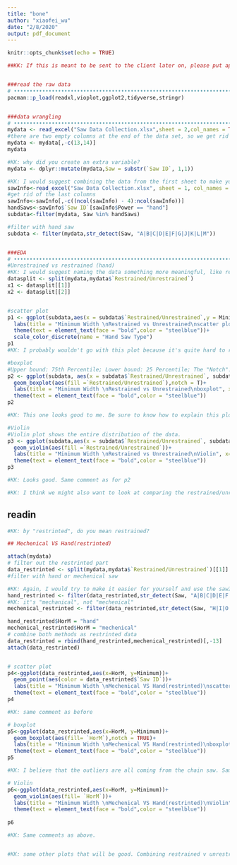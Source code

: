 ```yaml
---
title: "bone"
author: "xiaofei_wu"
date: "2/8/2020"
output: pdf_document
---
```


```r
knitr::opts_chunk$set(echo = TRUE)

```

```r
##KK: If this is meant to be sent to the client later on, please put appropriate headings like the title and names. 


###read the raw data
# ••••••••••••••••••••••••••••••••••••••••••••••••••••••••••••••••••••••••••••••
pacman::p_load(readxl,vioplot,ggplot2,tidyverse,stringr)


###data wrangling
# ••••••••••••••••••••••••••••••••••••••••••••••••••••••••••••••••••••••••••••••
mydata <- read_excel("Saw Data Collection.xlsx",sheet = 2,col_names = TRUE,skip = 1)
#there are two empty columns at the end of the data set, so we get rid of it
mydata <- mydata[,-c(13,14)]
mydata 

#KK: why did you create an extra variable?
mydata <- dplyr::mutate(mydata,Saw = substr(`Saw ID`, 1,1))

#KK: I would suggest combining the data from the first sheet to make your lives easier, such as
sawInfo<-read_excel("Saw Data Collection.xlsx", sheet = 1, col_names = TRUE, skip = 1, n_max = 17)
#get rid of the last columns
sawInfo<-sawInfo[,-c((ncol(sawInfo) - 4):ncol(sawInfo))]
handSaws<-sawInfo$`Saw ID`[sawInfo$Power == "hand"]
subdata<-filter(mydata, Saw %in% handSaws)

#filter with hand saw
subdata <- filter(mydata,str_detect(Saw, "A|B|C|D|E|F|G|J|K|L|M"))


###EDA
# ••••••••••••••••••••••••••••••••••••••••••••••••••••••••••••••••••••••••••••••
#Unrestrained vs restrained (hand)
#KK: I would suggest naming the data something more meaningful, like restrainedDat or something so you won't get confused later on
datasplit <- split(mydata,mydata$`Restrained/Unrestrained`)
x1 <- datasplit[[1]]
x2 <- datasplit[[2]]


#scatter plot
p1 <- ggplot(subdata,aes(x = subdata$`Restrained/Unrestrained`,y = Minimum)) +geom_point(aes(color = subdata$`Saw`))+
  labs(title = "Minimum Width \nRestrained vs Unrestrained\nscatter plot",x="Hand Saw", y="Minimum Width") +
  theme(text = element_text(face = "bold",color = "steelblue"))+
  scale_color_discrete(name = "Hand Saw Type")
p1
#KK: I probably wouldn't go with this plot because it's quite hard to read. I would probably go with something like a side by side boxplot where the x axis is the type of saw, the colors are restrained v unrestrained. 

#boxplot
#Upper bound: 75th Percentile; Lower bound: 25 Percentile; The "Notch": 95% confidence interval of the Median
p2 <- ggplot(subdata, aes(x = subdata$`Restrained/Unrestrained`, subdata$Minimum))+
  geom_boxplot(aes(fill =`Restrained/Unrestrained`),notch = T)+
  labs(title = "Minimum Width \nRestrained vs Unrestrained\nboxplot", x="Hand Saw", y="Minimum Width")+
  theme(text = element_text(face = "bold",color = "steelblue"))
p2

#KK: This one looks good to me. Be sure to know how to explain this plot

#Violin
#Violin plot shows the entire distribution of the data.
p3 <- ggplot(subdata,aes(x = subdata$`Restrained/Unrestrained`, subdata$Minimum))+
  geom_violin(aes(fill =`Restrained/Unrestrained`))+
  labs(title = "Minimum Width \nRestrained vs Unrestrained\nViolin", x="Hand Saw", y="Minimum Width")+
  theme(text = element_text(face = "bold",color = "steelblue"))
p3

#KK: Looks good. Same comment as for p2

#KK: I think we might also want to look at comparing the restrained/unrestrained with bone type too, so we can see if there are any interaction effects. 
```

## readin


```r
#KK: by "restrinted", do you mean restrained?

## Mechenical VS Hand(restrinted)

attach(mydata)
# filter out the restrinted part
data_restrinted <- split(mydata,mydata$`Restrained/Unrestrained`)[[1]]
#filter with hand or mechenical saw

#KK: Again, I would try to make it easier for yourself and use the sawInfo data set find this list for you
hand_restrinted <- filter(data_restrinted,str_detect(Saw, "A|B|C|D|E|F|G|J|K|L|M"))
#KK: it's "mechanical", not "mechenical"
mechenical_restrinted <- filter(data_restrinted,str_detect(Saw, "H|I|O|N|P"))

hand_restrinted$HorM = "hand"
mechenical_restrinted$HorM = "mechenical"
# combine both methods as restrinted data
data_restrinted = rbind(hand_restrinted,mechenical_restrinted)[,-13]
attach(data_restrinted)


# scatter plot
p4<-ggplot(data_restrinted,aes(x=HorM, y=Minimum))+
  geom_point(aes(color = data_restrinted$`Saw ID`))+
  labs(title = "Minimum Width \nMechenical VS Hand(restrinted)\nscatter plot",x="Saw", y="Minimum Width")+
  theme(text = element_text(face = "bold",color = "steelblue"))
p4

#KK: same comment as before 

# boxplot 
p5<-ggplot(data_restrinted,aes(x=HorM, y=Minimum))+
  geom_boxplot(aes(fill= `HorM`),notch = TRUE)+
  labs(title = "Minimum Width \nMechenical VS Hand(restrinted)\nboxplot",x="Saw Type", y="Minimum Width")+
  theme(text = element_text(face = "bold",color = "steelblue"))
p5

#KK: I believe that the outliers are all coming from the chain saw. Same comments as above

# Violin
p6<-ggplot(data_restrinted,aes(x=HorM, y=Minimum))+
  geom_violin(aes(fill= `HorM`))+
  labs(title = "Minimum Width \nMechenical VS Hand(restrinted)\nViolin",x="Saw Type", y="Minimum Width")+
  theme(text = element_text(face = "bold",color = "steelblue"))
  
p6

#KK: Same comments as above. 


#KK: some other plots that will be good. Combining restrained v unrestrained and comparing the min widths for each type of saw. making a few plots to compare the cuts on the bone type as well. 
```


